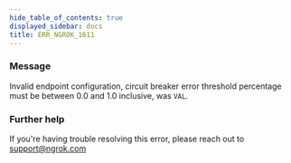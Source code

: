 ```yaml
---
hide_table_of_contents: true
displayed_sidebar: docs
title: ERR_NGROK_1611
---
```




### Message

Invalid endpoint configuration, circuit breaker error threshold percentage must be between 0.0 and 1.0 inclusive, was `VAL`.

<ErrorDetails error="err_ngrok_1611" />

### Further help

If you're having trouble resolving this error, please reach out to [support@ngrok.com](mailto:support@ngrok.com?subject=Help%20with%20ERR_NGROK_1611)
